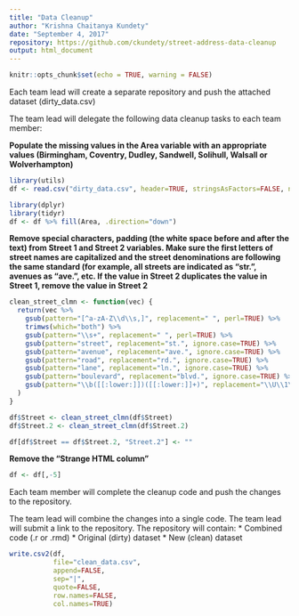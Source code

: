 ```yaml
---
title: "Data Cleanup"
author: "Krishna Chaitanya Kundety"
date: "September 4, 2017"
repository: https://github.com/ckundety/street-address-data-cleanup
output: html_document
---
```


```r
knitr::opts_chunk$set(echo = TRUE, warning = FALSE)
```

Each team lead will create a separate repository and push the attached dataset (dirty_data.csv)

The team lead will delegate the following data cleanup tasks to each team member:

**Populate the missing values in the Area variable with an appropriate values (Birmingham, Coventry, Dudley, Sandwell, Solihull, Walsall or Wolverhampton)**

```r
library(utils)
df <- read.csv("dirty_data.csv", header=TRUE, stringsAsFactors=FALSE, na.strings=c("","NA"))

library(dplyr)
library(tidyr)
df <- df %>% fill(Area, .direction="down")

```

**Remove special characters, padding (the white space before and after the text) from Street 1 and Street 2 variables. Make sure the first letters of street names are capitalized and the street denominations are following the same standard (for example, all streets are indicated as "str.", avenues as "ave.", etc. If the value in Street 2 duplicates the value in Street 1, remove the value in Street 2**

```r
clean_street_clmn <- function(vec) {
  return(vec %>%
    gsub(pattern="[^a-zA-Z\\d\\s,]", replacement=" ", perl=TRUE) %>%
    trimws(which="both") %>%
    gsub(pattern="\\s+", replacement=" ", perl=TRUE) %>%
    gsub(pattern="street", replacement="st.", ignore.case=TRUE) %>%
    gsub(pattern="avenue", replacement="ave.", ignore.case=TRUE) %>%
    gsub(pattern="road", replacement="rd.", ignore.case=TRUE) %>%
    gsub(pattern="lane", replacement="ln.", ignore.case=TRUE) %>%
    gsub(pattern="boulevard", replacement="blvd.", ignore.case=TRUE) %>%
    gsub(pattern="\\b([[:lower:]])([[:lower:]]+)", replacement="\\U\\1\\L\\2", perl=TRUE)
  )
}

df$Street <- clean_street_clmn(df$Street)
df$Street.2 <- clean_street_clmn(df$Street.2)

df[df$Street == df$Street.2, "Street.2"] <- ""
```

**Remove the "Strange HTML column"**

```r
df <- df[,-5]
```

Each team member will complete the cleanup code and push the changes to the repository.

The team lead will combine the changes into a single code. The team lead will submit a link to the repository. The repository will contain:
* Combined code (.r or .rmd) 
* Original (dirty) dataset
* New (clean) dataset 

```r
write.csv2(df,
           file="clean_data.csv",
           append=FALSE,
           sep="|",
           quote=FALSE,
           row.names=FALSE,
           col.names=TRUE)
```
